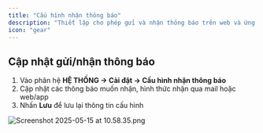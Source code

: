 ```yaml
---
title: "Cấu hình nhận thông báo"
description: "Thiết lập cho phép gửi và nhận thông báo trên web và ứng dụng di động"
icon: "gear"
---
```


## Cập nhật gửi/nhận thông báo

1. Vào phân hệ **HỆ THỐNG -\> Cài đặt -\> Cấu hình nhận thông báo**
2. Cập nhật các thông báo muốn nhận, hình thức nhận qua mail hoặc web/app
3. Nhấn **Lưu** để lưu lại thông tin cấu hình

<img
  src="/images/cmms-24.png"
  alt="Screenshot 2025-05-15 at 10.58.35.png"
  title="Screenshot 2025-05-15 at 10.58.35.png"
  className="border mr-auto"
/>